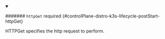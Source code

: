 


<details className="config-field" data-expandable="true" open>
<summary>

####### `httpGet` <span className="config-field-required" data-required="false">required</span> <span className="config-field-type"></span> <span className="config-field-default"></span> <span className="config-field-enum"></span> {#controlPlane-distro-k3s-lifecycle-postStart-httpGet}

HTTPGet specifies the http request to perform.

</summary>

<PartialHttpgetreference />


</details>
